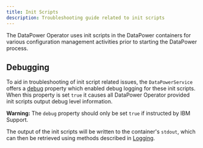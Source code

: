 ```yaml
---
title: Init Scripts
description: Troubleshooting guide related to init scripts
---
```


<PageDescription>

The DataPower Operator uses init scripts in the DataPower containers for various configuration management activities prior to starting the DataPower process.

</PageDescription>

## Debugging

To aid in troubleshooting of init script related issues, the `DataPowerService` offers a [debug](/apis/datapowerservice/spec#debug) property which enabled debug logging for these init scripts. When this property is set `true` it causes all DataPower Operator provided init scripts output debug level information.

<InlineNotification kind="warning">

**Warning:** The `debug` property should only be set `true` if instructed by IBM Support.

</InlineNotification>

The output of the init scripts will be written to the container's `stdout`, which can then be retrieved using methods described in [Logging](/troubleshooting/logging#retrieving-logs).
